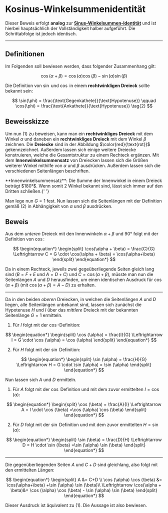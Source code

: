# Kosinus-Winkelsummenidentität


Dieser Beweis erfolgt **analog** zur [**Sinus-Winkelsummen-Identität**](./1-sine-angle-sum) und ist hierbei hauptsächlich der Vollständigkeit halber aufgeführt.
Die Schrittabfolge ist jedoch identisch.

---

## Definitionen

Im Folgenden soll bewiesen werden, dass folgender Zusammenhang gilt:

$$
\cos(\alpha + \beta) = \cos(\alpha)\cos(\beta)-\sin(\alpha)\sin(\beta) \tag{1}
$$

Die Definition von $\sin$ und $\cos$ in einem **rechtwinkligen Dreieck** sollte bekannt sein:

$$
\sin(\phi) = \frac{\text{Gegenkathete}}{\text{Hypotenuse}} \qquad \cos(\phi) = \frac{\text{Ankathete}}{\text{Hypotenuse}} \tag{2}
$$

<TrigDef />

## Beweisskizze

Um nun $(1)$ zu beweisen, kann man ein **rechtwinkliges Dreieck** mit dem Winkel $\alpha$ und daneben ein **rechtwinkliges Dreieck** mit dem Winkel $\beta$ zeichnen.
Die **Dreiecke** sind in der Abbildung $\color{red}{\text{rot}}$ gekennzeichnet.
Außerdem lassen sich einige weitere Dreiecke konstruieren, welche die Gesamtstruktur zu einem Rechteck ergänzen. Mit dem **Innenwinkelsummensatz** von Dreiecken lassen sich die Größen weiterer Winkel mithilfe von $\alpha$ und $\beta$ ausdrücken. Außerdem lassen sich die verschiedenen Seitenlängen beschriften.

<Callout>
  **Innenwinkelsummensatz**: Die Summe der Innenwinkel in einem Dreieck beträgt
  $180°$. Wenn somit 2 Winkel bekannt sind, lässt sich immer auf den Dritten
  schließen.{' '}
</Callout>

<SineSumProof />

Man lege nun $G=1$ fest.
Nun lassen sich die Seitenlängen mit der Definition gemäß $(2)$ in Abhängigkeit von $\alpha$ und $\beta$ ausdrücken.

## Beweis

Aus dem _unteren_ Dreieck mit den Innenwinkeln $\alpha + \beta$ und $90°$ folgt mit der Definition von $\cos$:

$$
\begin{equation*}
\begin{split}
\cos(\alpha + \beta) = \frac{C}{G} \Leftrightarrow C = G \cdot \cos(\alpha + \beta) = \cos(\alpha+\beta)
\end{split}
\end{equation*}
$$

Da in einem Rechteck, jeweils zwei gegeüberliegende Seiten gleich lang sind ($B= F+E$ und $A = D+C$) und $C= \cos(\alpha + \beta)$, müsste man nun die Seitenlängen $A$ und $D$ herausfinden, um einen identischen Ausdruck für $\cos (\alpha + \beta)$ (mit $\cos (\alpha + \beta) = A-D$) zu erhalten.

---

Da in den beiden _oberen_ Dreiecken, in welchen die Seitenlängen $A$ und $D$ liegen, alle Seitenlängen unbekannt sind, lassen sich zunächst die Hypotenuse $H$ und $I$ über das _mittlere_ Dreieck mit der bekannten Seitenlänge $G=1$ ermitteln.

1. Für $I$ folgt mit der $\cos$-Definition:

$$
\begin{equation*}
\begin{split}
\cos (\alpha) = \frac{I}{G} \Leftrightarrow I = G \cdot \cos (\alpha) = \cos (\alpha)
\end{split}
\end{equation*}
$$

2. Für $H$ folgt mit der $\sin$ Definition:

$$
\begin{equation*}
\begin{split}
\sin (\alpha) = \frac{H}{G} \Leftrightarrow H = G \cdot \sin (\alpha) = \sin (\alpha)
\end{split}
\end{equation*}
$$

Nun lassen sich $A$ und $D$ ermitteln.

1. Für $A$ folgt mit der $\cos$ Definition und mit dem zuvor ermittelten $I=\cos (\alpha)$:

$$
\begin{equation*}
\begin{split}
\cos (\beta) = \frac{A}{I} \Leftrightarrow A = I \cdot \cos (\beta) =\cos (\alpha) \cos (\beta)
\end{split}
\end{equation*}
$$

2. Für $D$ folgt mit der $\sin$ Definition und mit dem zuvor ermittelten $H=\sin(\alpha)$:

$$
\begin{equation*}
\begin{split}
\sin (\beta) = \frac{D}{H} \Leftrightarrow D = H \cdot \sin (\beta) =\sin (\alpha) \sin (\beta)
\end{split}
\end{equation*}
$$

---

Die gegenüberliegenden Seiten $A$ und $C+D$ sind gleichlang, also folgt mit den ermittelten Längen:

$$
\begin{equation*}
\begin{split}
A &= C+D \\
\cos (\alpha) \cos (\beta) &= \cos(\alpha+\beta) +\sin (\alpha) \sin (\beta)\\
\Leftrightarrow \cos(\alpha + \beta)&= \cos (\alpha) \cos (\beta) - \sin (\alpha) \sin (\beta)
\end{split}
\end{equation*}
$$

Dieser Ausdruck ist äquivalent zu $(1)$. Die Aussage ist also bewiesen.
